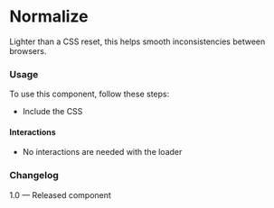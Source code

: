 
<Meta of={NormalizeStories} />

# Normalize

Lighter than a CSS reset, this helps smooth inconsistencies between browsers.

<Canvas>
  <Story of={NormalizeStories.Normalize} />
</Canvas>

### Usage

To use this component, follow these steps:

* Include the CSS

#### Interactions

* No interactions are needed with the loader

### Changelog

1.0 — Released component
